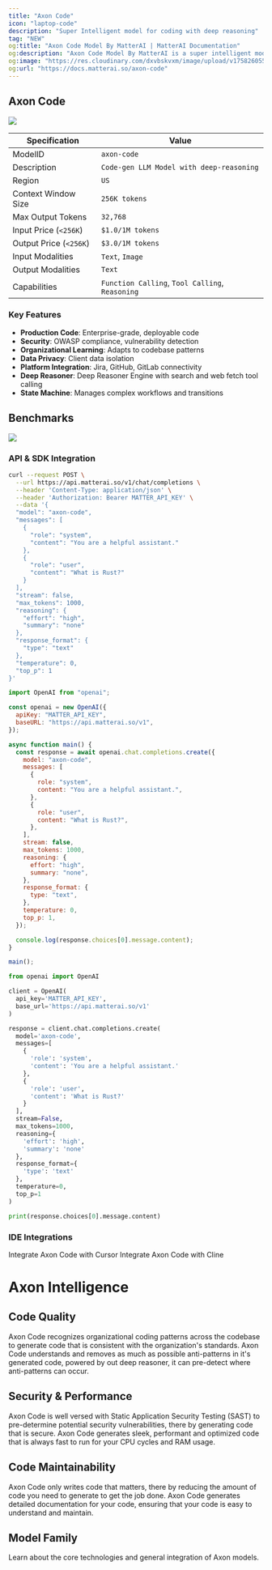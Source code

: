 ```yaml
---
title: "Axon Code"
icon: "laptop-code"
description: "Super Intelligent model for coding with deep reasoning"
tag: "NEW"
og:title: "Axon Code Model By MatterAI | MatterAI Documentation"
og:description: "Axon Code Model By MatterAI is a super intelligent model for coding with deep reasoning"
og:image: "https://res.cloudinary.com/dxvbskvxm/image/upload/v1758260554/axon-code_babbba.png"
og:url: "https://docs.matterai.so/axon-code"
---
```


## Axon Code

<Frame>
  <img src="/images/axon/axon-code.png" className="block" />
</Frame>

| Specification          | Value                                           |
| ---------------------- | ----------------------------------------------- |
| ModelID                | `axon-code`                                     |
| Description            | `Code-gen LLM Model with deep-reasoning`        |
| Region                 | `US`                                            |
| Context Window Size    | `256K tokens`                                   |
| Max Output Tokens      | `32,768`                                        |
| Input Price (`<256K`)  | `$1.0/1M tokens`                                |
| Output Price (`<256K`) | `$3.0/1M tokens`                                |
| Input Modalities       | `Text`, `Image`                                 |
| Output Modalities      | `Text`                                          |
| Capabilities           | `Function Calling`, `Tool Calling`, `Reasoning` |

### Key Features

- **Production Code**: Enterprise-grade, deployable code
- **Security**: OWASP compliance, vulnerability detection
- **Organizational Learning**: Adapts to codebase patterns
- **Data Privacy**: Client data isolation
- **Platform Integration**: Jira, GitHub, GitLab connectivity
- **Deep Reasoner**: Deep Reasoner Engine with search and web fetch tool calling
- **State Machine**: Manages complex workflows and transitions

## Benchmarks

<Frame>
  <img src="/images/axon/axon-benchmarks.png" className="block" />
</Frame>

### API & SDK Integration

<CodeGroup>

```bash cURL
curl --request POST \
  --url https://api.matterai.so/v1/chat/completions \
  --header 'Content-Type: application/json' \
  --header 'Authorization: Bearer MATTER_API_KEY' \
  --data '{
  "model": "axon-code",
  "messages": [
    {
      "role": "system",
      "content": "You are a helpful assistant."
    },
    {
      "role": "user",
      "content": "What is Rust?"
    }
  ],
  "stream": false,
  "max_tokens": 1000,
  "reasoning": {
    "effort": "high",
    "summary": "none"
  },
  "response_format": {
    "type": "text"
  },
  "temperature": 0,
  "top_p": 1
}'
```

```javascript OpenAI NodeJS SDK
import OpenAI from "openai";

const openai = new OpenAI({
  apiKey: "MATTER_API_KEY",
  baseURL: "https://api.matterai.so/v1",
});

async function main() {
  const response = await openai.chat.completions.create({
    model: "axon-code",
    messages: [
      {
        role: "system",
        content: "You are a helpful assistant.",
      },
      {
        role: "user",
        content: "What is Rust?",
      },
    ],
    stream: false,
    max_tokens: 1000,
    reasoning: {
      effort: "high",
      summary: "none",
    },
    response_format: {
      type: "text",
    },
    temperature: 0,
    top_p: 1,
  });

  console.log(response.choices[0].message.content);
}

main();
```

```python OpenAI Python SDK
from openai import OpenAI

client = OpenAI(
  api_key='MATTER_API_KEY',
  base_url='https://api.matterai.so/v1'
)

response = client.chat.completions.create(
  model='axon-code',
  messages=[
    {
      'role': 'system',
      'content': 'You are a helpful assistant.'
    },
    {
      'role': 'user',
      'content': 'What is Rust?'
    }
  ],
  stream=False,
  max_tokens=1000,
  reasoning={
    'effort': 'high',
    'summary': 'none'
  },
  response_format={
    'type': 'text'
  },
  temperature=0,
  top_p=1
)

print(response.choices[0].message.content)
```

</CodeGroup>

### IDE Integrations

<CardGroup cols={2}>
  <Card
    title="Cursor IDE"
    icon="arrow-pointer"
    href="/coding-tools/editors/cursor"
  >
    Integrate Axon Code with Cursor
  </Card>
  <Card
    title="Cline VS Code"
    icon="message-bot"
    href="/coding-tools/editors/cline"
  >
    Integrate Axon Code with Cline
  </Card>
</CardGroup>

# Axon Intelligence

## Code Quality

<CardGroup cols={2}>
  <Card title="Pattern Recognition" icon="head-side-gear">
    Axon Code recognizes organizational coding patterns across the codebase to
    generate code that is consistent with the organization's standards.
  </Card>
  <Card title="Anti-Pattern Detection" icon="circle-xmark">
    Axon Code understands and removes as much as possible anti-patterns in it's
    generated code, powered by out deep reasoner, it can pre-detect where
    anti-patterns can occur.
  </Card>
</CardGroup>

## Security & Performance

<CardGroup cols={2}>
  <Card title="SAST" icon="shield-halved">
    Axon Code is well versed with Static Application Security Testing (SAST) to
    pre-determine potential security vulnerabilities, there by generating code
    that is secure.
  </Card>
  <Card title="Performance Optimization" icon="bolt">
    Axon Code generates sleek, performant and optimized code that is always fast
    to run for your CPU cycles and RAM usage.
  </Card>
</CardGroup>

## Code Maintainability

<CardGroup cols={2}>
  <Card title="Only Write Code That Matters" icon="square-code">
    Axon Code only writes code that matters, there by reducing the amount of
    code you need to generate to get the job done.
  </Card>
  <Card title="Documentation Generation" icon="file-check">
    Axon Code generates detailed documentation for your code, ensuring that your
    code is easy to understand and maintain.
  </Card>
</CardGroup>

## Model Family

<CardGroup cols={1}>
  <Card
    href="/axon-models"
    title="Axon Models Overview"
    img="https://res.cloudinary.com/dxvbskvxm/image/upload/v1758381085/axon-family_ykqtva.png"
  >
    Learn about the core technologies and general integration of Axon models.
  </Card>
</CardGroup>
